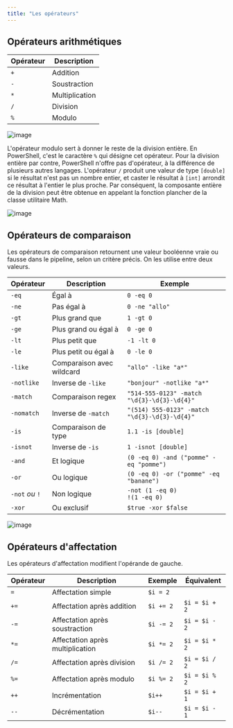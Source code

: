 ```yaml
---
title: "Les opérateurs"
---
```


## Opérateurs arithmétiques

| Opérateur | Description    |
| --------- | -------------- |
| `+`       | Addition       |
| `-`       | Soustraction   |
| `*`       | Multiplication |
| `/`       | Division       |
| `%`       | Modulo         |

![image](r03_03a.png)

L'opérateur modulo sert à donner le reste de la division entière. En PowerShell, c'est le caractère `%` qui désigne cet opérateur. Pour la division entière par contre, PowerShell n'offre pas d'opérateur, à la différence de plusieurs autres langages. L'opérateur `/` produit une valeur de type `[double]` si le résultat n'est pas un nombre entier, et caster le résultat à `[int]` arrondit ce résultat à l'entier le plus proche. Par conséquent, la composante entière de la division peut être obtenue en appelant la fonction plancher de la classe utilitaire Math.

![image](r03_03b.png)

## Opérateurs de comparaison

Les opérateurs de comparaison retournent une valeur booléenne vraie ou fausse dans le pipeline, selon un critère précis. On les utilise entre deux valeurs.

| Opérateur       | Description               | Exemple                                       |
| --------------- | ------------------------- | --------------------------------------------- |
| `-eq`           | Égal à                    | `0 -eq 0`                                     |
| `-ne`           | Pas égal à                | `0 -ne "allo"`                                |
| `-gt`           | Plus grand que            | `1 -gt 0`                                     |
| `-ge`           | Plus grand ou égal à      | `0 -ge 0`                                     |
| `-lt`           | Plus petit que            | `-1 -lt 0`                                    |
| `-le`           | Plus petit ou égal à      | `0 -le 0`                                     |
| `-like`         | Comparaison avec wildcard | `"allo" -like "a*"`                           |
| `-notlike`      | Inverse de `-like`        | `"bonjour" -notlike "a*"`                     |
| `-match`        | Comparaison regex         | `"514-555-0123" -match "\d{3}-\d{3}-\d{4}"`   |
| `-nomatch`      | Inverse de `-match`       | `"(514) 555-0123" -match "\d{3}-\d{3}-\d{4}"` |
| `-is`           | Comparaison de type       | `1.1 -is [double]`                            |
| `-isnot`        | Inverse de `-is`          | `1 -isnot [double]`                           |
| `-and`          | Et logique                | `(0 -eq 0) -and ("pomme" -eq "pomme")`        |
| `-or`           | Ou logique                | `(0 -eq 0) -or ("pomme" -eq "banane")`        |
| `-not` _ou_ `!` | Non logique               | `-not (1 -eq 0)` <br/> `!(1 -eq 0)`           |
| `-xor`          | Ou exclusif               | `$true -xor $false`                           |

![image](r03_03c.png)

## Opérateurs d'affectation

Les opérateurs d'affectation modifient l'opérande de gauche.

| Opérateur             | Description                      | Exemple    | Équivalent    |
| --------------------- | -------------------------------- | ---------- | ------------- |
| `=`                   | Affectation simple               | `$i = 2`   |               |
| `+=`                  | Affectation après addition       | `$i += 2`  | `$i = $i + 2` |
| `-=`                  | Affectation après soustraction   | `$i -= 2`  | `$i = $i - 2` |
| `*=`                  | Affectation après multiplication | `$i *= 2`  | `$i = $i * 2` |
| `/=`                  | Affectation après division       | `$i /= 2`  | `$i = $i / 2` |
| `%=`                  | Affectation après modulo         | `$i %= 2`  | `$i = $i % 2` |
| `++`                  | Incrémentation                   | `$i++`     | `$i = $i + 1` |
| `--`                  | Décrémentation                   | `$i--`     | `$i = $i - 1` |
